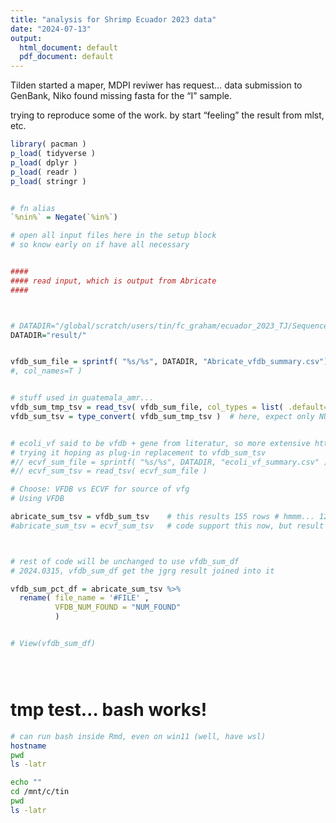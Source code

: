 ```yaml
---
title: "analysis for Shrimp Ecuador 2023 data"
date: "2024-07-13"
output:
  html_document: default
  pdf_document: default
---
```




Tilden started a maper, MDPI reviwer has request...
data submission to GenBank, Niko found missing fasta for the "I" sample.

trying to reproduce some of the work.
by start "feeling" the result from mlst, etc.


```r

library( pacman )
p_load( tidyverse )
p_load( dplyr )
p_load( readr )
p_load( stringr )


# fn alias 
`%nin%` = Negate(`%in%`)

# open all input files here in the setup block
# so know early on if have all necessary


####
#### read input, which is output from Abricate
####



# DATADIR="/global/scratch/users/tin/fc_graham/ecuador_2023_TJ/Sequences/Tilden/ALL/assembled-sequences_par3"  # sav
DATADIR="result/"


vfdb_sum_file = sprintf( "%s/%s", DATADIR, "Abricate_vfdb_summary.csv") 
#, col_names=T )


# stuff used in guatemala_amr... 
vfdb_sum_tmp_tsv = read_tsv( vfdb_sum_file, col_types = list( .default=col_character() ) )
vfdb_sum_tsv = type_convert( vfdb_sum_tmp_tsv )  # here, expect only NUM_FOUND is converted as double.


# ecoli_vf said to be vfdb + gene from literatur, so more extensive https://github.com/phac-nml/ecoli_vf
# trying it hoping as plug-in replacement to vfdb_sum_tsv
#// ecvf_sum_file = sprintf( "%s/%s", DATADIR, "ecoli_vf_summary.csv" )
#// ecvf_sum_tsv = read_tsv( ecvf_sum_file )

# Choose: VFDB vs ECVF for source of vfg
# Using VFDB

abricate_sum_tsv = vfdb_sum_tsv    # this results 155 rows # hmmm... 124 rows in 2024.01 on wombat
#abricate_sum_tsv = ecvf_sum_tsv   # code support this now, but result list is ~441 rows



# rest of code will be unchanged to use vfdb_sum_df
# 2024.0315, vfdb_sum_df get the jgrg result joined into it 

vfdb_sum_pct_df = abricate_sum_tsv %>%
  rename( file_name = '#FILE' ,
          VFDB_NUM_FOUND = "NUM_FOUND"
          ) 


# View(vfdb_sum_df)





```
# tmp test... bash works!

```bash
# can run bash inside Rmd, even on win11 (well, have wsl)
hostname
pwd
ls -latr

echo ""
cd /mnt/c/tin
pwd
ls -latr
```


